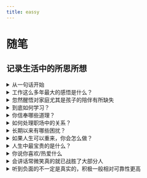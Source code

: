 ```yaml
---
title: eassy
---
```


# 随笔

## 记录生活中的所思所想

<Details>
  <Summary>从一句话开始</Summary>

当我们听到一句话时一般有这样几种反应：1、忽略，2、思考信息的价值，3、直接向对方确认信息的真假，比如“真的假的！”，4、私下通过其它渠道确认信息的真假

</Details>

<Details>
  <Summary>工作这么多年最大的感悟是什么？</Summary>

得到了什么？又失去了什么？假如目前遇到了困境，那是什么原因引起的？

</Details>

<Details>
  <Summary>忽然醒悟对家庭尤其是孩子的陪伴有所缺失</Summary>

...

</Details>

<Details>
  <Summary>到底如何学习？</Summary>

读好书，不必多，精读但不是逐章逐句抠字眼，要写笔记但是不应本末倒置，记住消化理解并举一反三是第一位的。

</Details>

<Details>
  <Summary>你信奉哪些道理？</Summary>

智者千虑必有一失，愚者千虑必有一得。

天下没有不散的宴席。

短期容易高估自己，长期容易低估自己。

永远不要对人际关系抱有太大的期望。

</Details>

<Details>
  <Summary>如何处理职场中的关系？</Summary>

</Details>

<Details>
  <Summary>长期以来有哪些困扰？</Summary>

</Details>

<Details>
  <Summary>如果人生可以重来，你会怎么做？</Summary>

</Details>

<Details>
  <Summary>人生中最宝贵的是什么？</Summary>

时间，没有时间就没有一切！

</Details>

<Details>
  <Summary>你说你喜欢/热爱什么</Summary>

喜欢或热爱就应花很多的时间在上面，如果畏难或觉得没空，一直在“收藏”、“延迟满足”，那可能不是真正的喜欢，叶公好龙而已。

</Details>

<Details>
  <Summary>会讲话常微笑真的就已战胜了大部分人</Summary>

会讲话可能是私下花了大量的时间在琢磨人琢磨事，还有可能就是有这方面天赋，家庭环境的作用真的很重要。礼貌而不失尴尬的“拍马屁”并不丢人，反而值得提倡和要多多学习！

</Details>

<Details>
  <Summary>听到负面的不一定是真实的，积极一般相对可靠性更高</Summary>

因为积极的一般是对自己有利的，是实在的好处，负面的就不一定了，可能掺杂了情绪、偏见或故意为之等。

</Details>
